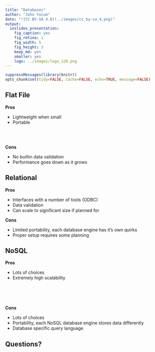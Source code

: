 ```yaml
---
title: "Databases"
author: "John Yocum"
date: "![CC BY-SA 4.0](../images/cc_by-sa_4.png)"
output:
  ioslides_presentation:
    fig_caption: yes
    fig_retina: 1
    fig_width: 5
    fig_height: 3
    keep_md: yes
    smaller: yes
    logo: ../images/logo_128.png
---
```


```r
suppressMessages(library(knitr))
opts_chunk$set(tidy=FALSE, cache=FALSE, echo=TRUE, message=FALSE)
```

## Flat File {.columns-2}

**Pros**

- Lightweight when small
- Portable

<br>
<br>

**Cons**

- No builtin data validation
- Performance goes down as it grows

## Relational {.columns-2}

**Pros**

- Interfaces with a number of tools (ODBC)
- Data validation
- Can scale to significant size if planned for

**Cons**

- Limited portability, each database engine has it's own quirks
- Proper setup requires some planning

## NoSQL {.columns-2}

**Pros**

- Lots of choices
- Extremely high scalability

<br>
<br>
<br>

**Cons**

- Lots of choices
- Portability, each NoSQL database engine stores data differently
- Database specific query language


## Questions?
